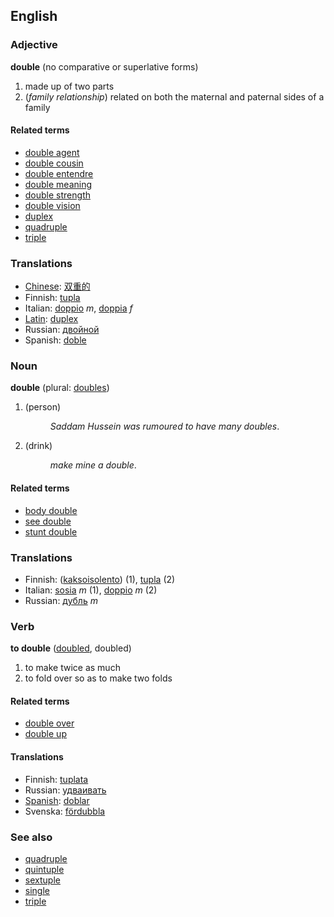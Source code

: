 ==English==
===Adjective===
'''double''' (no comparative or superlative forms)

# made up of two parts
# (''family relationship'') related on both the maternal and paternal sides of a family

====Related terms====
*[[double agent]]
*[[double cousin]]
*[[double entendre]]
*[[double meaning]]
*[[double strength]]
*[[double vision]]
*[[duplex]]
*[[quadruple]]
*[[triple]]

===Translations===
*[[Chinese]]: [[双重的]]
*Finnish: [[tupla]]
*Italian: [[doppio]] ''m'', [[doppia]] ''f''
*[[Latin]]: [[duplex]]
*Russian: [[двойной]]
*Spanish: [[doble]]

===Noun===
'''double''' (plural: [[doubles]])

#(person)
#:''Saddam Hussein was rumoured to have many doubles''.
#(drink)
#:''make mine a double''.

====Related terms====
*[[body double]]
*[[see double]]
*[[stunt double]]

===Translations===
*Finnish: ([[kaksoisolento]]) (1), [[tupla]] (2)
*Italian: [[sosia]] ''m'' (1), [[doppio]] ''m'' (2)
*Russian: [[дубль]] ''m''

===Verb===
'''to double''' ([[doubled]], doubled)

# to make twice as much
# to fold over so as to make two folds

====Related terms====
*[[double over]]
*[[double up]]

====Translations====
*Finnish: [[tuplata]]
*Russian: [[удваивать]]
*[[Spanish]]: [[doblar]]
*Svenska: [[fördubbla]]

===See also===
*[[quadruple]]
*[[quintuple]]
*[[sextuple]]
*[[single]]
*[[triple]]
